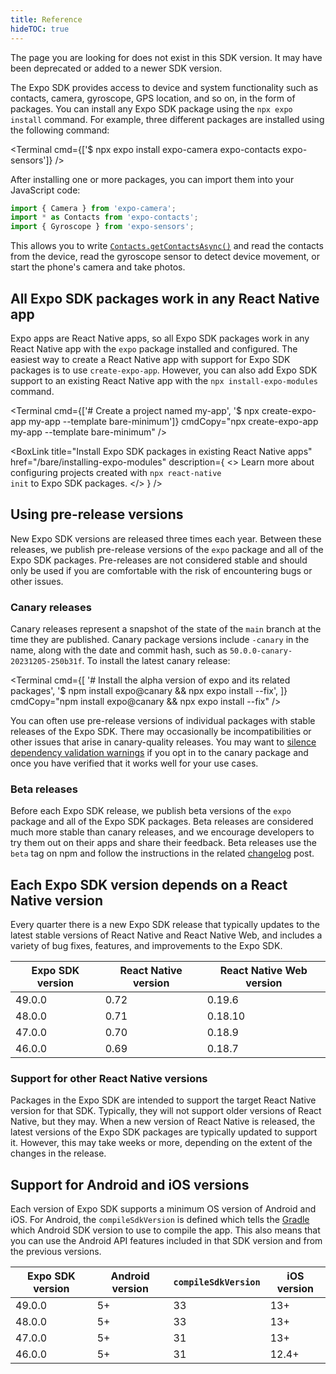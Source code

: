 ```yaml
---
title: Reference
hideTOC: true
---
```



<RedirectNotification>
  The page you are looking for does not exist in this SDK version. It may have been deprecated or
  added to a newer SDK version.
</RedirectNotification>

The Expo SDK provides access to device and system functionality such as contacts, camera, gyroscope, GPS location, and so on, in the form of packages. You can install any Expo SDK package using the `npx expo install` command. For example, three different packages are installed using the following command:

<Terminal cmd={['$ npx expo install expo-camera expo-contacts expo-sensors']} />

After installing one or more packages, you can import them into your JavaScript code:

```js
import { Camera } from 'expo-camera';
import * as Contacts from 'expo-contacts';
import { Gyroscope } from 'expo-sensors';
```

This allows you to write [`Contacts.getContactsAsync()`](/versions/latest/sdk/contacts#contactsgetcontactsasynccontactquery) and read the contacts from the device, read the gyroscope sensor to detect device movement, or start the phone's camera and take photos.

## All Expo SDK packages work in any React Native app

Expo apps are React Native apps, so all Expo SDK packages work in any React Native app with the `expo` package installed and configured. The easiest way to create a React Native app with support for Expo SDK packages is to use `create-expo-app`. However, you can also add Expo SDK support to an existing React Native app with the `npx install-expo-modules` command.

<Terminal
  cmd={['# Create a project named my-app', '$ npx create-expo-app my-app --template bare-minimum']}
  cmdCopy="npx create-expo-app my-app --template bare-minimum"
/>

<BoxLink
  title="Install Expo SDK packages in existing React Native apps"
  href="/bare/installing-expo-modules"
  description={
    <>
      Learn more about configuring projects created with <CODE>npx react-native init</CODE> to Expo
      SDK packages.
    </>
  }
/>

<BoxLink
  title="Using libraries"
  description="Learn how to install Expo SDK packages in your project."
  href="/workflow/using-libraries"
/>

## Using pre-release versions

New Expo SDK versions are released three times each year. Between these releases, we publish pre-release versions of the `expo` package and all of the Expo SDK packages. Pre-releases are not considered stable and should only be used if you are comfortable with the risk of encountering bugs or other issues.

### Canary releases

Canary releases represent a snapshot of the state of the `main` branch at the time they are published. Canary package versions include `-canary` in the name, along with the date and commit hash, such as `50.0.0-canary-20231205-250b31f`. To install the latest canary release:

<Terminal
  cmd={[
    '# Install the alpha version of expo and its related packages',
    '$ npm install expo@canary && npx expo install --fix',
  ]}
  cmdCopy="npm install expo@canary && npx expo install --fix"
/>

You can often use pre-release versions of individual packages with stable releases of the Expo SDK. There may occasionally be incompatibilities or other issues that arise in canary-quality releases. You may want to [silence dependency validation warnings](/more/expo-cli/#configuring-dependency-validation) if you opt in to the canary package and once you have verified that it works well for your use cases.

### Beta releases

Before each Expo SDK release, we publish beta versions of the `expo` package and all of the Expo SDK packages. Beta releases are considered much more stable than canary releases, and we encourage developers to try them out on their apps and share their feedback. Beta releases use the `beta` tag on npm and follow the instructions in the related [changelog](https://expo.dev/changelog) post.

## Each Expo SDK version depends on a React Native version

Every quarter there is a new Expo SDK release that typically updates to the latest stable versions of React Native and React Native Web, and includes a variety of bug fixes, features, and improvements to the Expo SDK.

| Expo SDK version | React Native version | React Native Web version |
| ---------------- | -------------------- | ------------------------ |
| 49.0.0           | 0.72                 | 0.19.6                   |
| 48.0.0           | 0.71                 | 0.18.10                  |
| 47.0.0           | 0.70                 | 0.18.9                   |
| 46.0.0           | 0.69                 | 0.18.7                   |

### Support for other React Native versions

Packages in the Expo SDK are intended to support the target React Native version for that SDK. Typically, they will not support older versions of React Native, but they may. When a new version of React Native is released, the latest versions of the Expo SDK packages are typically updated to support it. However, this may take weeks or more, depending on the extent of the changes in the release.

## Support for Android and iOS versions

Each version of Expo SDK supports a minimum OS version of Android and iOS. For Android, the `compileSdkVersion` is defined which tells the [Gradle](https://developer.android.com/studio/build) which Android SDK version to use to compile the app. This also means that you can use the Android API features included in that SDK version and from the previous versions.

| Expo SDK version | Android version | `compileSdkVersion` | iOS version |
| ---------------- | --------------- | ------------------- | ----------- |
| 49.0.0           | 5+              | 33                  | 13+         |
| 48.0.0           | 5+              | 33                  | 13+         |
| 47.0.0           | 5+              | 31                  | 13+         |
| 46.0.0           | 5+              | 31                  | 12.4+       |
